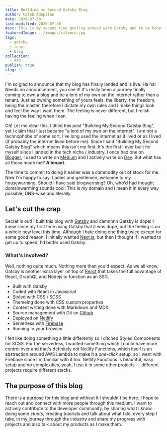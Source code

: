 ```yaml
---
title: Building my Second Gatsby Blog
author: Caleb Adepitan
date: 2020-07-30
last-modified: 2020-07-30
desc: This is my second time goofing around with Gatsby and to be honest it's a better experience.
featuredImage: ../images/silence.jpg
tags:
  - gatsby
  - react
  - blog
collection:
  - SSG
publish: true
slug: ''
---
```


I'm so glad to announce that my blog has finally landed and is live. Ha ha! Needs no announcement, you see it!
It's really been a journey finally coming to own a blog and be a lord of my own on the internet rather than a tenant. Just as owning something of yours feels, the liberty, the freedom, being the master, therefore I dictate my own rules and I make things look and feel the way I want them. The feeling is never different, but I relish having the feeling when I can.

Oh! Let me clear this. I titled this post "Building My Second Gatsby Blog", yet I claim that I just became "a lord of my own on the internet". I am not a technophobe of some sort, I've long used the internet as it lived or as I lived (if probably the internet lived before me). Since I said "Building My Second Gatsby Blog" which means this isn't my first. It's the first I ever built for myself since I landed in the tech niche / industry. I once had one on [Blogger](https://www.blogger.com), I used to write on [Medium](https://medium.com) and I actively write on [Dev](https://dev.to). But what has all those made me? **A tenant**.

The time to commit to doing it earlier was a commodity out of stock for me.
Now I'm happy to say: Ladies and gentlemen, welcome to my housewarming. Should I have said blogwarming? Oh, who'd had thought domainwarming sounds cool! This is my domain and I mean it in every way possible, DNS-wise and literally.

## Let's cut the crap

Secret is out! I built this blog with [Gatsby](https://gatsbyjs.com) and damnnnn Gatsby is dope! I knew since my first time using Gatsby that it was dope, but the feeling is on a whole new level this time. Although I hate doing one thing twice except for some good reason. I initially wanted [Next.js](https://nextjs.org), but then I thought if I wanted to get up to speed, I'd better used Gatsby.

### What's involved?

Well, nothing quite much. Nothing more than you'd expect. As we all know, Gatsby is another extra layer on top of [React](https://reactjs.org) that takes the full advantage of React, GraphQL and Nodejs to function as an SSG.

- Built with Gatsby
- Coded with React in Javascript
- Styled with CSS / SCSS
- Themeing done with CSS custom properties
- Content writing done with Markdown and MDX
- Source management with Git on [Github](https://github.com/calebpitan/calebpitan)
- Deployed on [Netlify](https://www.netlify.com)
- Serverless with [Firebase](https://firebase.google.com)
- Running in your browser

I felt like doing something a little differently so I ditched Styled Components for SCSS. For the serverless, I wanted something which I could have more control over and that's definitely not Netlify Functions, which itself is an abstraction around AWS Lambda to make it a _one-click_ setup, so I went with Firebase since I'm familiar with it too. Netlify Functions is beautiful, easy setup and no complexities, yeah, I use it in some other projects &mdash; different projects require different stacks.

## The purpose of this blog

There is a purpose for this blog and without it I shouldn't be here. I hope to reach out and connect with more people through this medium. I want to actively contribute to the developer community, by sharing what I know, doing some _stunts_, creating tutorials and talk about what I do, every step I take, in my journey through the industry and share my progress with projects and also talk about my products as I make them.
